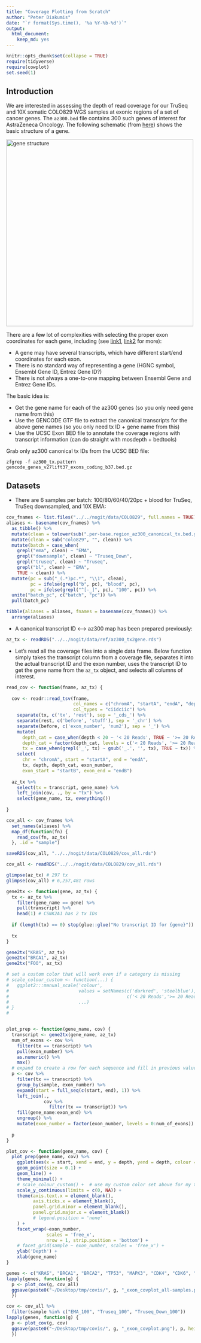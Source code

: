 ```yaml
---
title: "Coverage Plotting from Scratch"
author: "Peter Diakumis"
date: "`r format(Sys.time(), '%a %Y-%b-%d')`"
output: 
  html_document: 
    keep_md: yes
---
```


```r
knitr::opts_chunk$set(collapse = TRUE)
require(tidyverse)
require(cowplot)
set.seed(1)
```

Introduction
------------
We are interested in assessing the depth of read coverage for our TruSeq and 10X
somatic COLO829 WGS samples at exonic regions of a set of cancer genes.
The `az300.bed` file contains 300 such genes of interest for AstraZeneca Oncology.
The following schematic (from
[here](https://bioconductor.org/packages/3.7/bioc/vignettes/annotatr/inst/doc/annotatr-vignette.html))
shows the basic structure of a gene.

<img src='img/gene_structure.png' alt='gene structure' width='500' />

There are a ~~few~~ lot of complexities with selecting the proper exon
coordinates for each gene, including (see [link1](https://www.biostars.org/p/16505/),
[link2](https://bioinformatics.stackexchange.com/questions/21/feature-annotation-refseq-vs-ensembl-vs-gencode-whats-the-difference)
for more):

* A gene may have several transcripts, which have different start/end coordinates
  for each exon.
* There is no standard way of representing a gene (HGNC symbol, Ensembl Gene ID,
  Entrez Gene ID?)
* There is not always a one-to-one mapping between Ensembl Gene and Entrez Gene
  IDs.

The basic idea is:

* Get the gene name for each of the az300 genes (so you only need gene name from this)
* Use the GENCODE GTF file to extract the canonical transcripts for the above gene names 
  (so you only need tx ID + gene name from this)
* Use the UCSC Exon BED file to annotate the coverage regions with transcript information 
  (can do straight with mosdepth + bedtools)

Grab only az300 canonical tx IDs from the UCSC BED file: 

```
zfgrep -f az300_tx.pattern gencode_genes_v27lift37_exons_coding_b37.bed.gz
```

Datasets
--------

* There are 6 samples per batch: 100/80/60/40/20pc + blood for TruSeq,
  TruSeq downsampled, and 10X EMA:

```r
cov_fnames <- list.files("../../nogit/data/COLO829", full.names = TRUE) 
aliases <- basename(cov_fnames) %>% 
  as_tibble() %>% 
  mutate(clean = tolower(sub(".per-base.region_az300_canonical_tx.bed.gz", "", value))) %>%
  mutate(clean = sub("colo829", "", clean)) %>%
  mutate(batch = case_when(
    grepl("ema", clean) ~ "EMA",
    grepl("downsample", clean) ~ "Truseq_Down",
    grepl("truseq", clean) ~ "Truseq",
    grepl("bl", clean) ~ "EMA",
    TRUE ~ clean)) %>%
  mutate(pc = sub("_(.*)pc.*", "\\1", clean),
         pc = ifelse(grepl("b", pc), "blood", pc),
         pc = ifelse(grepl("^[-_]", pc), "100", pc)) %>% 
  unite("batch_pc", c("batch", "pc")) %>% 
  pull(batch_pc)

tibble(aliases = aliases, fnames = basename(cov_fnames)) %>% 
  arrange(aliases)
```

* A canonical transcript ID <---> az300 map has been prepared previously:

```r
az_tx <- readRDS("../../nogit/data/ref/az300_tx2gene.rds")
```


* Let's read all the coverage files into a single data frame. Below function
  simply takes the transcript column from a coverage file, separates it into
  the actual transcript ID and the exon number, uses the transcript ID to
  get the gene name from the `az_tx` object, and selects all columns
  of interest.

```r
read_cov <- function(fname, az_tx) {
  
  cov <- readr::read_tsv(fname, 
                         col_names = c("chromA", "startA", "endA", "depth", "chromB", "startB", "endB", "tx"),
                         col_types = "ciidciic") %>% 
    separate(tx, c('tx', 'rest'), sep = '_cds_') %>% 
    separate(rest, c('before', 'stuff'), sep = '_chr') %>% 
    separate(before, c('exon_number', 'num2'), sep = '_') %>% 
    mutate(
      depth_cat = case_when(depth < 20 ~ '< 20 Reads', TRUE ~ '>= 20 Reads'),
      depth_cat = factor(depth_cat, levels = c('< 20 Reads', '>= 20 Reads')),
      tx = case_when(grepl('_', tx) ~ gsub('_.', '', tx), TRUE ~ tx)) %>% 
    select( 
      chr = "chromA", start = "startA", end = "endA",
      tx, depth, depth_cat, exon_number,
      exon_start = "startB", exon_end = "endB")
  
  az_tx %>% 
    select(tx = transcript, gene_name) %>% 
    left_join(cov, ., by = "tx") %>% 
    select(gene_name, tx, everything())
  
}
```

```r
cov_all <- cov_fnames %>%
  set_names(aliases) %>%
  map_df(function(fn) {
    read_cov(fn, az_tx)
  }, .id = "sample")

saveRDS(cov_all, "../../nogit/data/COLO829/cov_all.rds")
```


```r
cov_all <- readRDS("../../nogit/data/COLO829/cov_all.rds")

glimpse(az_tx) # 297 tx
glimpse(cov_all) # 6,257,481 rows
```

```r
gene2tx <- function(gene, az_tx) {
  tx <- az_tx %>% 
    filter(gene_name == gene) %>% 
    pull(transcript) %>% 
    head(1) # CSNK2A1 has 2 tx IDs
  
  if (length(tx) == 0) stop(glue::glue("No transcript ID for {gene}"))
  
  tx
}

gene2tx("KRAS", az_tx)
gene2tx("BRCA1", az_tx)
gene2tx("FOO", az_tx)
```



```r
# set a custom color that will work even if a category is missing
# scale_colour_custom <- function(...) {
#   ggplot2:::manual_scale('colour', 
#                          values = setNames(c('darkred', 'steelblue'),
#                                            c('< 20 Reads','>= 20 Reads')), 
#                          ...)
# }
# 


plot_prep <- function(gene_name, cov) {
  transcript <- gene2tx(gene_name, az_tx)
  num_of_exons <- cov %>%
    filter(tx == transcript) %>%
    pull(exon_number) %>%
    as.numeric() %>%
    max()
  # expand to create a row for each sequence and fill in previous values
  p <- cov %>%
    filter(tx == transcript) %>% 
    group_by(sample, exon_number) %>% 
    expand(start = full_seq(c(start, end), 1)) %>% 
    left_join(., 
              cov %>%  
                filter(tx == transcript)) %>% 
    fill(gene_name:exon_end) %>% 
    ungroup() %>%
    mutate(exon_number = factor(exon_number, levels = 0:num_of_exons))
  
  p
}

plot_cov <- function(gene_name, cov) {
  plot_prep(gene_name, cov) %>% 
    ggplot(aes(x = start, xend = end, y = depth, yend = depth, colour = sample)) + 
    geom_point(size = 0.1) + 
    geom_line() +
    theme_minimal() + 
    # scale_colour_custom() +  # use my custom color set above for my three categories
    scale_y_continuous(limits = c(0, NA)) +
    theme(axis.text.x = element_blank(), 
          axis.ticks.x = element_blank(), 
          panel.grid.minor = element_blank(), 
          panel.grid.major.x = element_blank()
          # legend.position = 'none'
    ) + 
    facet_wrap(~exon_number, 
               scales = 'free_x', 
               nrow = 1, strip.position = 'bottom') +
    # facet_grid(sample ~ exon_number, scales = 'free_x') +
    ylab('Depth') + 
    xlab(gene_name)
}

```

```r
genes <- c("KRAS", "BRCA1", "BRCA2", "TP53", "MAPK3", "CDK4", "CDK6", "TERT")
lapply(genes, function(g) {
  p <- plot_cov(g, cov_all)
  ggsave(paste0("~/Desktop/tmp/covis/", g, "_exon_covplot_all-samples.png"), p, height = 15, width = 15)
  })
```

```r
cov <- cov_all %>% 
  filter(sample %in% c("EMA_100", "Truseq_100", "Truseq_Down_100"))
lapply(genes, function(g) {
  p <- plot_cov(g, cov)
  ggsave(paste0("~/Desktop/tmp/covis/", g, "_exon_covplot.png"), p, height = 15, width = 15)
  })
```

